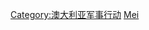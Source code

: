 {{Catnav|頁面分類|历史|各國歷史|澳大利亞歷史|澳大利亞戰爭}}
{{Catnav|頁面分類|人类社会|战争|战役|各国战役}}
{{Catnav|頁面分類|人类社会|战争|各国战争|澳大利亞戰爭}}
{{Catnav|頁面分類|人类社会|战争|各国战争|各国战役}}

[[Category:澳大利亚军事行动|Category:澳大利亚军事行动]]
[[Category:各国战役|Mei]]